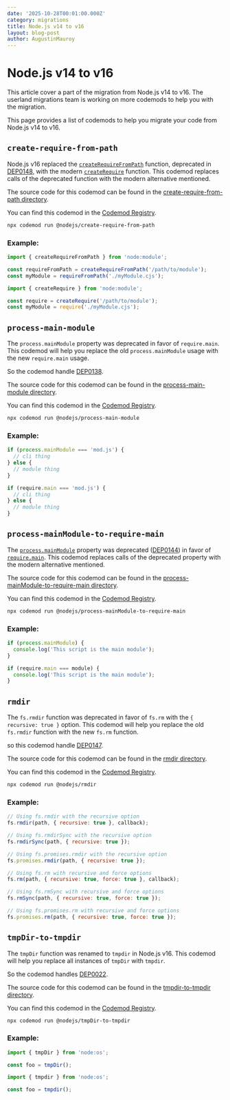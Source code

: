 ```yaml
---
date: '2025-10-28T00:01:00.000Z'
category: migrations
title: Node.js v14 to v16
layout: blog-post
author: AugustinMauroy
---
```


# Node.js v14 to v16

<AlertBox level="info" title="!">
  This article cover a part of the migration from Node.js v14 to v16. The
  userland migrations team is working on more codemods to help you with the
  migration.
</AlertBox>

This page provides a list of codemods to help you migrate your code from Node.js v14 to v16.

## `create-require-from-path`

Node.js v16 replaced the [`createRequireFromPath`](https://nodejs.org/api/module.html#module_module_createrequirefrompath) function, deprecated in [DEP0148](https://nodejs.org/api/deprecations.html#DEP0148), with the modern [`createRequire`](https://nodejs.org/api/module.html#module_module_createrequire) function. This codemod replaces calls of the deprecated function with the modern alternative mentioned.

The source code for this codemod can be found in the [create-require-from-path directory](https://github.com/nodejs/userland-migrations/tree/main/recipes/create-require-from-path).

You can find this codemod in the [Codemod Registry](https://app.codemod.com/registry/@nodejs/create-require-from-path).

```bash
npx codemod run @nodejs/create-require-from-path
```

### Example:

```js displayName="Before"
import { createRequireFromPath } from 'node:module';

const requireFromPath = createRequireFromPath('/path/to/module');
const myModule = requireFromPath('./myModule.cjs');
```

```js displayName="After"
import { createRequire } from 'node:module';

const require = createRequire('/path/to/module');
const myModule = require('./myModule.cjs');
```

## `process-main-module`

The `process.mainModule` property was deprecated in favor of `require.main`. This codemod will help you replace the old `process.mainModule` usage with the new `require.main` usage.

So the codemod handle [DEP0138](https://nodejs.org/api/deprecations.html#DEP0138).

The source code for this codemod can be found in the [process-main-module directory](https://github.com/nodejs/userland-migrations/tree/main/recipes/process-main-module).

You can find this codemod in the [Codemod Registry](https://app.codemod.com/registry/@nodejs/process-main-module).

```bash
npx codemod run @nodejs/process-main-module
```

### Example:

```js displayName="Before"
if (process.mainModule === 'mod.js') {
  // cli thing
} else {
  // module thing
}
```

```js displayName="After"
if (require.main === 'mod.js') {
  // cli thing
} else {
  // module thing
}
```

## `process-mainModule-to-require-main`

The [`process.mainModule`](https://nodejs.org/api/process.html#process_process_mainmodule) property was deprecated ([DEP0144](https://nodejs.org/api/deprecations.html#DEP0144)) in favor of [`require.main`](https://nodejs.org/api/modules.html#modules_accessing_the_main_module). This codemod replaces calls of the deprecated property with the modern alternative mentioned.

The source code for this codemod can be found in the [process-mainModule-to-require-main directory](https://github.com/nodejs/userland-migrations/tree/main/recipes/process-main-module).

You can find this codemod in the [Codemod Registry](https://app.codemod.com/registry/@nodejs/process-mainModule-to-require-main).

```bash
npx codemod run @nodejs/process-mainModule-to-require-main
```

### Example:

```js displayName="Before"
if (process.mainModule) {
  console.log('This script is the main module');
}
```

```js displayName="After"
if (require.main === module) {
  console.log('This script is the main module');
}
```

## `rmdir`

The `fs.rmdir` function was deprecated in favor of `fs.rm` with the `{ recursive: true }` option. This codemod will help you replace the old `fs.rmdir` function with the new `fs.rm` function.

so this codemod handle [DEP0147](https://nodejs.org/api/deprecations.html#DEP0147).

The source code for this codemod can be found in the [rmdir directory](https://github.com/nodejs/userland-migrations/tree/main/recipes/rmdir).

You can find this codemod in the [Codemod Registry](https://app.codemod.com/registry/@nodejs/rmdir).

```bash
npx codemod run @nodejs/rmdir
```

### Example:

```js displayName="Before"
// Using fs.rmdir with the recursive option
fs.rmdir(path, { recursive: true }, callback);

// Using fs.rmdirSync with the recursive option
fs.rmdirSync(path, { recursive: true });

// Using fs.promises.rmdir with the recursive option
fs.promises.rmdir(path, { recursive: true });
```

```js displayName="After"
// Using fs.rm with recursive and force options
fs.rm(path, { recursive: true, force: true }, callback);

// Using fs.rmSync with recursive and force options
fs.rmSync(path, { recursive: true, force: true });

// Using fs.promises.rm with recursive and force options
fs.promises.rm(path, { recursive: true, force: true });
```

## `tmpDir-to-tmpdir`

The `tmpDir` function was renamed to `tmpdir` in Node.js v16. This codemod will help you replace all instances of `tmpDir` with `tmpdir`.

So the codemod handles [DEP0022](https://nodejs.org/docs/latest/api/deprecations.html#dep0022-ostmpdir).

The source code for this codemod can be found in the [tmpdir-to-tmpdir directory](https://github.com/nodejs/userland-migrations/tree/main/recipes/tmpdir-to-tmpdir).

You can find this codemod in the [Codemod Registry](https://app.codemod.com/registry/@nodejs/tmpDir-to-tmpdir).

```bash
npx codemod run @nodejs/tmpDir-to-tmpdir
```

### Example:

```js displayName="Before"
import { tmpDir } from 'node:os';

const foo = tmpDir();
```

```js displayName="After"
import { tmpdir } from 'node:os';

const foo = tmpdir();
```
